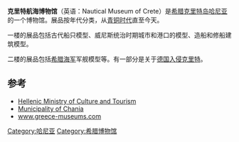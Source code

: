 {{Infobox Museum
 |name          = 克里特航海博物馆
 |image         = Naval Museum of Chania in Crete 001.JPG
 |imagesize     = 250
 |established   = 1973年
 |location      = [[希腊|希腊]][[克里特岛|克里特岛]][[哈尼亚|哈尼亚]]
}}
'''克里特航海博物馆'''（英语：Nautical Museum of Crete）是[[希腊|希腊]][[克里特岛|克里特岛]][[哈尼亚|哈尼亚]]的一个博物馆。展品按年代分类，从[[青铜时代|青铜时代]]直至今天。

一楼的展品包括古代船只模型、威尼斯统治时期城市和港口的模型、造船和修船建筑模型。

二楼的展品包括[[希腊海军|希腊海军]]军舰模型等。有一部分是关于[[克里特岛战役|德国入侵克里特]]。

==参考==
*[http://odysseus.culture.gr/h/1/eh151.jsp?obj_id=3516 Hellenic Ministry of Culture and Tourism]{{Wayback|url=http://odysseus.culture.gr/h/1/eh151.jsp?obj_id=3516 |date=20091207023234 }}
*[http://www.chania.gr/en/city/museums/museum-nautical.html Municipality of Chania] {{Wayback|url=http://www.chania.gr/en/city/museums/museum-nautical.html |date=20131005092217 }}
*[https://web.archive.org/web/20100527223048/http://www.greece-museums.com/museum/109 www.greece-museums.com]
{{Coord|35|31|05.1|N|24|00|57|E|display=title| region:GR_type:landmark|title=Maritime Museum of Crete}}

[[Category:哈尼亚|Category:哈尼亚]]
[[Category:希腊博物馆|Category:希腊博物馆]]
